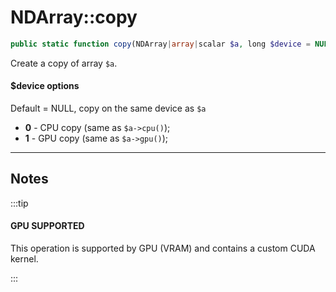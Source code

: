 # NDArray::copy

```php
public static function copy(NDArray|array|scalar $a, long $device = NULL): NDArray;
```
Create a copy of array `$a`.

#### $device options
Default = NULL, copy on the same device as `$a`

- **0** - CPU copy (same as `$a->cpu()`);
- **1** - GPU copy (same as `$a->gpu()`);

---

## Notes

:::tip

#### GPU SUPPORTED
This operation is supported by GPU (VRAM) and contains a custom CUDA kernel.

:::